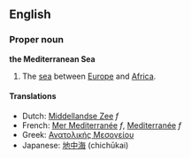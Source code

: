 ==English==
===Proper noun===
'''the Mediterranean Sea'''

#The [[sea]] between [[Europe]] and [[Africa]].

====Translations====
*Dutch: [[Middellandse Zee]] ''f''
*French: [[Mer Mediterranée]] ''f'', [[Mediterranée]] ''f''
*Greek: [[Ανατολικής Μεσογείου]]
*Japanese: [[地中海]] (chichūkai)